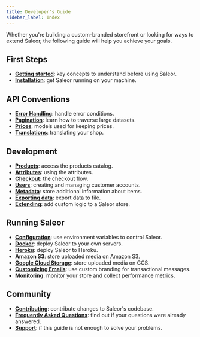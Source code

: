 ```yaml
---
title: Developer's Guide
sidebar_label: Index
---
```



Whether you're building a custom-branded storefront or looking for ways to extend Saleor, the following guide will help you achieve your goals.

## First Steps

- [**Getting started**](developer/getting-started/architecture.mdx): key concepts to understand before using Saleor.
- [**Installation**](developer/installation.mdx): get Saleor running on your machine.

## API Conventions

- [**Error Handling**](developer/api-conventions/error-handling.mdx): handle error conditions.
- [**Pagination**](developer/api-conventions/pagination.mdx): learn how to traverse large datasets.
- [**Prices**](developer/api-conventions/error-handling.mdx): models used for keeping prices.
- [**Translations**](developer/api-conventions/error-handling.mdx): translating your shop.

## Development

- [**Products**](developer/products.mdx): access the products catalog.
- [**Attributes**](developer/attributes.mdx): using the attributes.
- [**Checkout**](developer/checkout.mdx): the checkout flow.
- [**Users**](developer/users.mdx): creating and managing customer accounts.
- [**Metadata**](developer/metadata.mdx): store additional information about items.
- [**Exporting data**](developer/export-products.mdx): export data to file.
- [**Extending**](developer/extending/extending.mdx): add custom logic to a Saleor store.

## Running Saleor

- [**Configuration**](developer/running-saleor/configuration.mdx): use environment variables to control Saleor.
- [**Docker**](developer/running-saleor/docker.mdx): deploy Saleor to your own servers.
- [**Heroku**](developer/running-saleor/heroku.mdx): deploy Saleor to Heroku.
- [**Amazon S3**](developer/running-saleor/s3.mdx): store uploaded media on Amazon S3.
- [**Google Cloud Storage**](developer/running-saleor/gcs.mdx): store uploaded media on GCS.
- [**Customizing Emails**](developer/running-saleor/emails.mdx): use custom branding for transactional messages.
- [**Monitoring**](developer/running-saleor/monitoring.mdx): monitor your store and collect performance metrics.

## Community

- [**Contributing**](developer/community/contributing.mdx): contribute changes to Saleor's codebase.
- [**Frequently Asked Questions**](developer/community/faq.mdx): find out if your questions were already answered.
- [**Support**](developer/community/support.mdx): if this guide is not enough to solve your problems.

